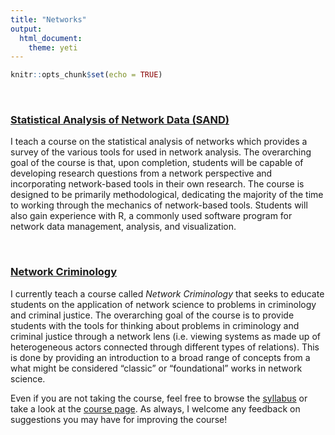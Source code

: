 ```yaml
---
title: "Networks"
output: 
  html_document:
    theme: yeti
---
```


```r
knitr::opts_chunk$set(echo = TRUE)
```
<br>

### [Statistical Analysis of Network Data (SAND)](https://jacobtnyoung.github.io/SAND/)

I teach a course on the statistical analysis of networks which provides a survey of the various tools for used in network analysis. The overarching goal of the course is that, upon completion, students will be capable of developing research questions from a network perspective and incorporating network-based tools in their own research. The course is designed to be primarily methodological, dedicating the majority of the time to working through the mechanics of network-based tools. Students will also gain experience with R, a commonly used software program for network data management, analysis, and visualization.

<br>

### [Network Criminology](https://jacobtnyoung.github.io/NetworkCriminology/)

I currently teach a course called *Network Criminology* that seeks to educate students on the application of network science to problems in criminology and criminal justice. The overarching goal of the course is to provide students with the tools for thinking about problems in criminology and criminal justice through a network lens (i.e. viewing systems as made up of heterogeneous actors connected through different types of relations). This is done by providing an introduction to a broad range of concepts from a what might be considered “classic” or “foundational” works in network science.

Even if you are not taking the course, feel free to browse the [syllabus](https://jacobtnyoung.github.io/NetworkCriminology/network_crim_syllabus.pdf) or take a look at the [course page](https://jacobtnyoung.github.io/NetworkCriminology/). As always, I welcome any feedback on suggestions you may have for improving the course!